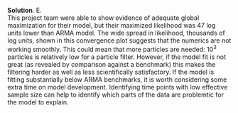 
\color{blue}

**Solution**. E.\
  This project team were able to show evidence of adequate global maximization for their model, but their maximized likelihood was 47 log units lower than ARMA model. The wide spread in likelihood, thousands of log units, shown in this convergence plot suggests that the numerics are not working smoothly.
  This could mean that more particles are needed: $10^3$ particles is relatively low for a particle filter.
  However, if the model fit is not great (as revealed by comparison against a benchmark) this makes the filtering harder as well as less scientifically satisfactory.
  If the model is fitting substantially below ARMA benchmarks, it is worth considering some extra time on model development. 
  Identifying time points with low effective sample size can help to identify which parts of the data are problemtic for the model to explain.

\color{black}

